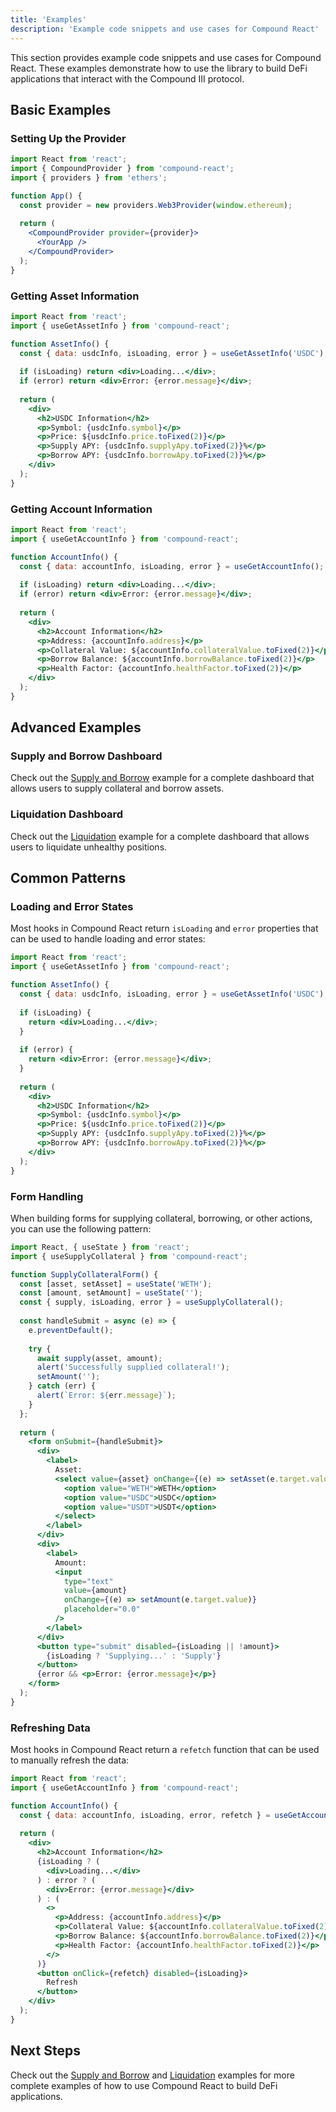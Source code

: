 ```yaml
---
title: 'Examples'
description: 'Example code snippets and use cases for Compound React'
---
```


This section provides example code snippets and use cases for Compound React. These examples demonstrate how to use the library to build DeFi applications that interact with the Compound III protocol.

## Basic Examples

### Setting Up the Provider

```jsx
import React from 'react';
import { CompoundProvider } from 'compound-react';
import { providers } from 'ethers';

function App() {
  const provider = new providers.Web3Provider(window.ethereum);
  
  return (
    <CompoundProvider provider={provider}>
      <YourApp />
    </CompoundProvider>
  );
}
```

### Getting Asset Information

```jsx
import React from 'react';
import { useGetAssetInfo } from 'compound-react';

function AssetInfo() {
  const { data: usdcInfo, isLoading, error } = useGetAssetInfo('USDC');
  
  if (isLoading) return <div>Loading...</div>;
  if (error) return <div>Error: {error.message}</div>;
  
  return (
    <div>
      <h2>USDC Information</h2>
      <p>Symbol: {usdcInfo.symbol}</p>
      <p>Price: ${usdcInfo.price.toFixed(2)}</p>
      <p>Supply APY: {usdcInfo.supplyApy.toFixed(2)}%</p>
      <p>Borrow APY: {usdcInfo.borrowApy.toFixed(2)}%</p>
    </div>
  );
}
```

### Getting Account Information

```jsx
import React from 'react';
import { useGetAccountInfo } from 'compound-react';

function AccountInfo() {
  const { data: accountInfo, isLoading, error } = useGetAccountInfo();
  
  if (isLoading) return <div>Loading...</div>;
  if (error) return <div>Error: {error.message}</div>;
  
  return (
    <div>
      <h2>Account Information</h2>
      <p>Address: {accountInfo.address}</p>
      <p>Collateral Value: ${accountInfo.collateralValue.toFixed(2)}</p>
      <p>Borrow Balance: ${accountInfo.borrowBalance.toFixed(2)}</p>
      <p>Health Factor: {accountInfo.healthFactor.toFixed(2)}</p>
    </div>
  );
}
```

## Advanced Examples

### Supply and Borrow Dashboard

Check out the [Supply and Borrow](/examples/supply-borrow) example for a complete dashboard that allows users to supply collateral and borrow assets.

### Liquidation Dashboard

Check out the [Liquidation](/examples/liquidation) example for a complete dashboard that allows users to liquidate unhealthy positions.

## Common Patterns

### Loading and Error States

Most hooks in Compound React return `isLoading` and `error` properties that can be used to handle loading and error states:

```jsx
import React from 'react';
import { useGetAssetInfo } from 'compound-react';

function AssetInfo() {
  const { data: usdcInfo, isLoading, error } = useGetAssetInfo('USDC');
  
  if (isLoading) {
    return <div>Loading...</div>;
  }
  
  if (error) {
    return <div>Error: {error.message}</div>;
  }
  
  return (
    <div>
      <h2>USDC Information</h2>
      <p>Symbol: {usdcInfo.symbol}</p>
      <p>Price: ${usdcInfo.price.toFixed(2)}</p>
      <p>Supply APY: {usdcInfo.supplyApy.toFixed(2)}%</p>
      <p>Borrow APY: {usdcInfo.borrowApy.toFixed(2)}%</p>
    </div>
  );
}
```

### Form Handling

When building forms for supplying collateral, borrowing, or other actions, you can use the following pattern:

```jsx
import React, { useState } from 'react';
import { useSupplyCollateral } from 'compound-react';

function SupplyCollateralForm() {
  const [asset, setAsset] = useState('WETH');
  const [amount, setAmount] = useState('');
  const { supply, isLoading, error } = useSupplyCollateral();
  
  const handleSubmit = async (e) => {
    e.preventDefault();
    
    try {
      await supply(asset, amount);
      alert('Successfully supplied collateral!');
      setAmount('');
    } catch (err) {
      alert(`Error: ${err.message}`);
    }
  };
  
  return (
    <form onSubmit={handleSubmit}>
      <div>
        <label>
          Asset:
          <select value={asset} onChange={(e) => setAsset(e.target.value)}>
            <option value="WETH">WETH</option>
            <option value="USDC">USDC</option>
            <option value="USDT">USDT</option>
          </select>
        </label>
      </div>
      <div>
        <label>
          Amount:
          <input
            type="text"
            value={amount}
            onChange={(e) => setAmount(e.target.value)}
            placeholder="0.0"
          />
        </label>
      </div>
      <button type="submit" disabled={isLoading || !amount}>
        {isLoading ? 'Supplying...' : 'Supply'}
      </button>
      {error && <p>Error: {error.message}</p>}
    </form>
  );
}
```

### Refreshing Data

Most hooks in Compound React return a `refetch` function that can be used to manually refresh the data:

```jsx
import React from 'react';
import { useGetAccountInfo } from 'compound-react';

function AccountInfo() {
  const { data: accountInfo, isLoading, error, refetch } = useGetAccountInfo();
  
  return (
    <div>
      <h2>Account Information</h2>
      {isLoading ? (
        <div>Loading...</div>
      ) : error ? (
        <div>Error: {error.message}</div>
      ) : (
        <>
          <p>Address: {accountInfo.address}</p>
          <p>Collateral Value: ${accountInfo.collateralValue.toFixed(2)}</p>
          <p>Borrow Balance: ${accountInfo.borrowBalance.toFixed(2)}</p>
          <p>Health Factor: {accountInfo.healthFactor.toFixed(2)}</p>
        </>
      )}
      <button onClick={refetch} disabled={isLoading}>
        Refresh
      </button>
    </div>
  );
}
```

## Next Steps

Check out the [Supply and Borrow](/examples/supply-borrow) and [Liquidation](/examples/liquidation) examples for more complete examples of how to use Compound React to build DeFi applications. 